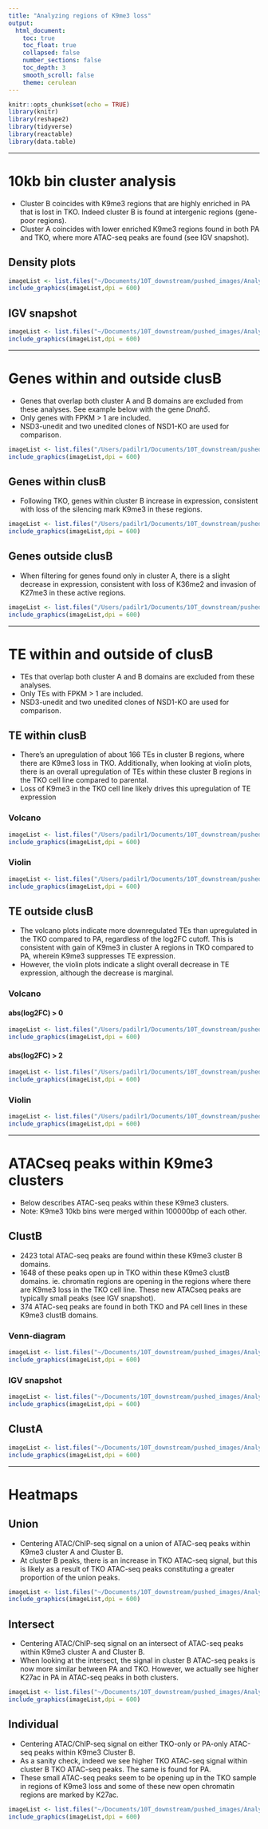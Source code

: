 ```yaml
---
title: "Analyzing regions of K9me3 loss"
output:
  html_document:
    toc: true
    toc_float: true
    collapsed: false
    number_sections: false
    toc_depth: 3
    smooth_scroll: false
    theme: cerulean
---
```


```r
knitr::opts_chunk$set(echo = TRUE)
library(knitr)
library(reshape2)
library(tidyverse)
library(reactable)
library(data.table)
```

---

# 10kb bin cluster analysis {.tabset}

<ul>
  <li>Cluster B coincides with K9me3 regions that are highly enriched in PA that is lost in TKO. Indeed cluster B is found at intergenic regions (gene-poor regions).</li>
  <li>Cluster A coincides with lower enriched K9me3 regions found in both PA and TKO, where more ATAC-seq peaks are found (see IGV snapshot). </li>
</ul>

## Density plots
```r
imageList <- list.files("~/Documents/10T_downstream/pushed_images/Analyzing_K9me3_loss/10kb_cluster_analysis", pattern= "*.png", full.names=T)
include_graphics(imageList,dpi = 600)
```

## IGV snapshot
```r
imageList <- list.files("~/Documents/10T_downstream/pushed_images/Analyzing_K9me3_loss/IGV_snapshot", pattern= "*.png", full.names=T)
include_graphics(imageList,dpi = 600)
```

---

# Genes within and outside clusB {.tabset}

<ul>
  <li>Genes that overlap both cluster A and B domains are excluded from these analyses. See example below with the gene <i>Dnah5</i>.</li>
  <li>Only genes with FPKM > 1 are included.</li>
  <li> NSD3-unedit and two unedited clones of NSD1-KO are used for comparison. </li>
</ul>

```r
imageList <- list.files("/Users/padilr1/Documents/10T_downstream/pushed_images/Analyzing_K9me3_loss/gene_expression/crossing_clusB_clusA", pattern= "*.png", full.names=T)
include_graphics(imageList,dpi = 600)
```

## Genes within clusB

<ul>
  <li>Following TKO, genes within cluster B increase in expression, consistent with loss of the silencing mark K9me3 in these regions.</li>
</ul>
```r
imageList <- list.files("/Users/padilr1/Documents/10T_downstream/pushed_images/Analyzing_K9me3_loss/gene_expression/within_clusB/violin", pattern= "*.png", full.names=T)
include_graphics(imageList,dpi = 600)
```

## Genes outside clusB

<ul>
  <li>When filtering for genes found only in cluster A, there is a slight decrease in expression, consistent with loss of K36me2 and invasion of K27me3 in these active regions.</li>
</ul>
```r
imageList <- list.files("/Users/padilr1/Documents/10T_downstream/pushed_images/Analyzing_K9me3_loss/gene_expression/outside_clusB/violin", pattern= "*.png", full.names=T)
include_graphics(imageList,dpi = 600)
```

---

# TE within and outside of clusB {.tabset}

<ul>
  <li>TEs that overlap both cluster A and B domains are excluded from these analyses. </li>
  <li>Only TEs with FPKM > 1 are included.</li>
  <li> NSD3-unedit and two unedited clones of NSD1-KO are used for comparison. </li>
</ul>

## TE within clusB {.tabset}

<ul>
  <li>There's an upregulation of about 166 TEs in cluster B regions, where there are K9me3 loss in TKO. Additionally, when looking at violin plots, there is an overall upregulation of TEs within these cluster B regions in the TKO cell line compared to parental.</li>
  <li>Loss of K9me3 in the TKO cell line likely drives this upregulation of TE expression </li>
</ul>

### Volcano
```r
imageList <- list.files("/Users/padilr1/Documents/10T_downstream/pushed_images/Analyzing_K9me3_loss/TE_expression/within_clusB/volcano", pattern= "*.png", full.names=T)
include_graphics(imageList,dpi = 600)
```

### Violin
```r
imageList <- list.files("/Users/padilr1/Documents/10T_downstream/pushed_images/Analyzing_K9me3_loss/TE_expression/within_clusB/violin", pattern= "*.png", full.names=T)
include_graphics(imageList,dpi = 600)
```

## TE outside clusB {.tabset}

<ul>
  <li>The volcano plots indicate more downregulated TEs than upregulated in the TKO compared to PA, regardless of the log2FC cutoff. This is consistent with gain of K9me3 in cluster A regions in TKO compared to PA, wherein K9me3 suppresses TE expression.</li>
  <li>However, the violin plots indicate a slight overall decrease in TE expression, although the decrease is marginal. </li>
</ul>

### Volcano {.tabset}

#### abs(log2FC) > 0
```r
imageList <- list.files("/Users/padilr1/Documents/10T_downstream/pushed_images/Analyzing_K9me3_loss/TE_expression/outside_clusB/volcano/logFC_0", pattern= "*.png", full.names=T)
include_graphics(imageList,dpi = 600)
```

#### abs(log2FC) > 2
```r
imageList <- list.files("/Users/padilr1/Documents/10T_downstream/pushed_images/Analyzing_K9me3_loss/TE_expression/outside_clusB/volcano/logFC_2", pattern= "*.png", full.names=T)
include_graphics(imageList,dpi = 600)
```

### Violin
```r
imageList <- list.files("/Users/padilr1/Documents/10T_downstream/pushed_images/Analyzing_K9me3_loss/TE_expression/outside_clusB/violin", pattern= "*.png", full.names=T)
include_graphics(imageList,dpi = 600)
```

---

# ATACseq peaks within K9me3 clusters {.tabset}

<ul>
  <li>Below describes ATAC-seq peaks within these K9me3 clusters.</li>
  <li>Note: K9me3 10kb bins were merged within 100000bp of each other.</li>
</ul>

## ClustB {.tabset}
<ul>
  <li> 2423 total ATAC-seq peaks are found within these K9me3 cluster B domains. </li>
  <li> 1648 of these peaks open up in TKO within these K9me3 clustB domains. ie. chromatin regions are opening in the regions where there are K9me3 loss in the TKO cell line. These new ATACseq peaks are typically small peaks (see IGV snapshot).</li>
  <li>374 ATAC-seq peaks are found in both TKO and PA cell lines in these K9me3 clustB domains.</li>
</ul>

### Venn-diagram
```r
imageList <- list.files("~/Documents/10T_downstream/pushed_images/Analyzing_K9me3_loss/venn_diagrams/clustB", pattern= "*.png", full.names=T)
include_graphics(imageList,dpi = 600)
```

### IGV snapshot
```r
imageList <- list.files("~/Documents/10T_downstream/pushed_images/Analyzing_K9me3_loss/venn_diagrams/clustB/snapshot", pattern= "*.png", full.names=T)
include_graphics(imageList,dpi = 600)
```

## ClustA
```r
imageList <- list.files("~/Documents/10T_downstream/pushed_images/Analyzing_K9me3_loss/venn_diagrams/clustA", pattern= "*.png", full.names=T)
include_graphics(imageList,dpi = 600)
```

---

# Heatmaps {.tabset}

## Union

<ul>
  <li> Centering ATAC/ChIP-seq signal on a union of ATAC-seq peaks within K9me3 cluster A and Cluster B.</li>
  <li> At cluster B peaks, there is an increase in TKO ATAC-seq signal, but this is likely as a result of TKO ATAC-seq peaks constituting a greater proportion of the union peaks.</li>
</ul>
```r
imageList <- list.files("~/Documents/10T_downstream/pushed_images/Analyzing_K9me3_loss/heatmaps/union", pattern= "*.png", full.names=T)
include_graphics(imageList,dpi = 600)
```

## Intersect
<ul>
  <li> Centering ATAC/ChIP-seq signal on an intersect of ATAC-seq peaks within K9me3 cluster A and Cluster B.</li>
  <li> When looking at the intersect, the signal in cluster B ATAC-seq peaks is now more similar between PA and TKO. However, we actually see higher K27ac in PA in ATAC-seq peaks in both clusters. </li>
</ul>
```r
imageList <- list.files("~/Documents/10T_downstream/pushed_images/Analyzing_K9me3_loss/heatmaps/intersect", pattern= "*.png", full.names=T)
include_graphics(imageList,dpi = 600)
```

## Individual
<ul>
  <li> Centering ATAC/ChIP-seq signal on either TKO-only or PA-only ATAC-seq peaks within K9me3 Cluster B.</li>
  <li> As a sanity check, indeed we see higher TKO ATAC-seq signal within cluster B TKO ATAC-seq peaks. The same is found for PA.</li>
  <li> These small ATAC-seq peaks seem to be opening up in the TKO sample in regions of K9me3 loss and some of these new open chromatin regions are marked by K27ac.</li>
</ul>
```r
imageList <- list.files("~/Documents/10T_downstream/pushed_images/Analyzing_K9me3_loss/heatmaps/individual", pattern= "*.png", full.names=T)
include_graphics(imageList,dpi = 600)
```
